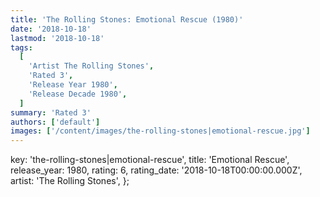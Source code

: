 ```yaml
---
title: 'The Rolling Stones: Emotional Rescue (1980)'
date: '2018-10-18'
lastmod: '2018-10-18'
tags:
  [
    'Artist The Rolling Stones',
    'Rated 3',
    'Release Year 1980',
    'Release Decade 1980',
  ]
summary: 'Rated 3'
authors: ['default']
images: ['/content/images/the-rolling-stones|emotional-rescue.jpg']
---
```


  key: 'the-rolling-stones|emotional-rescue',
  title: 'Emotional Rescue',
  release_year: 1980,
  rating: 6,
  rating_date: '2018-10-18T00:00:00.000Z',
  artist: 'The Rolling Stones',
};

<MusicRating data={data} />
